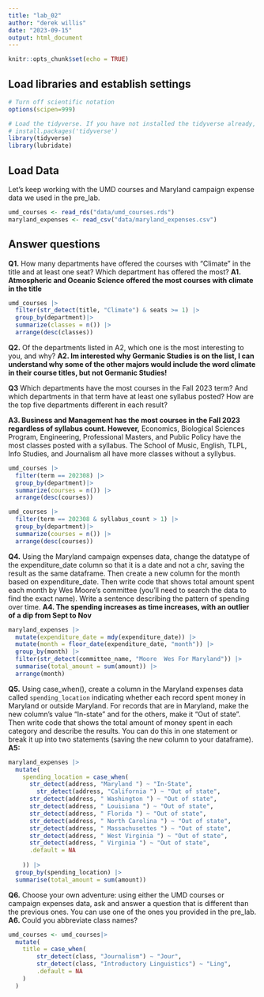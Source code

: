 ```yaml
---
title: "lab_02"
author: "derek willis"
date: "2023-09-15"
output: html_document
---
```


```r
knitr::opts_chunk$set(echo = TRUE)
```

## Load libraries and establish settings

```r
# Turn off scientific notation
options(scipen=999)

# Load the tidyverse. If you have not installed the tidyverse already, remove the # from the next line and run it first.  
# install.packages('tidyverse')
library(tidyverse) 
library(lubridate)
```

## Load Data

Let's keep working with the UMD courses and Maryland campaign expense data we used in the pre_lab.

```r
umd_courses <- read_rds("data/umd_courses.rds")
maryland_expenses <- read_csv("data/maryland_expenses.csv")
```

## Answer questions

**Q1.** How many departments have offered the courses with "Climate" in the title and at least one seat? Which department has offered the most? **A1. Atmospheric and Oceanic Science offered the most courses with climate in the title**

```r
umd_courses |>
  filter(str_detect(title, "Climate") & seats >= 1) |>
  group_by(department)|>
  summarize(classes = n()) |>
  arrange(desc(classes))
```

**Q2.** Of the departments listed in A2, which one is the most interesting to you, and why? **A2. Im interested why Germanic Studies is on the list, I can understand why some of the other majors would include the word climate in their course titles, but not Germanic Studies!**

**Q3** Which departments have the most courses in the Fall 2023 term? And which departments in that term have at least one syllabus posted? How are the top five departments different in each result?

**A3. Business and Management has the most courses in the Fall 2023 regardless of syllabus count. However,** Economics, Biological Sciences Program, Engineering, Professional Masters, and Public Policy have the most classes posted with a syllabus. The School of Music, English, TLPL, Info Studies, and Journalism all have more classes without a syllybus.

```r
umd_courses |>
  filter(term == 202308) |>
  group_by(department)|>
  summarize(courses = n()) |>
  arrange(desc(courses))

umd_courses |>
  filter(term == 202308 & syllabus_count > 1) |>
  group_by(department)|>
  summarize(courses = n()) |>
  arrange(desc(courses))
```

**Q4.** Using the Maryland campaign expenses data, change the datatype of the expenditure_date column so that it is a date and not a chr, saving the result as the same dataframe. Then create a new column for the month based on expenditure_date. Then write code that shows total amount spent each month by Wes Moore's committee (you'll need to search the data to find the exact name). Write a sentence describing the pattern of spending over time. **A4. The spending increases as time increases, with an outlier of a dip from Sept to Nov**

```r
maryland_expenses |>
  mutate(expenditure_date = mdy(expenditure_date)) |>
  mutate(month = floor_date(expenditure_date, "month")) |>
  group_by(month) |>
  filter(str_detect(committee_name, "Moore  Wes For Maryland")) |>
  summarise(total_amount = sum(amount)) |>
  arrange(month)
```

**Q5.** Using case_when(), create a column in the Maryland expenses data called `spending_location` indicating whether each record spent money in Maryland or outside Maryland. For records that are in Maryland, make the new column's value "In-state" and for the others, make it "Out of state". Then write code that shows the total amount of money spent in each category and describe the results. You can do this in one statement or break it up into two statements (saving the new column to your dataframe). **A5:**

```r
maryland_expenses |>
  mutate(
    spending_location = case_when(
      str_detect(address, "Maryland ") ~ "In-State",
        str_detect(address, "California ") ~ "Out of state",
      str_detect(address, " Washington ") ~ "Out of state",
      str_detect(address, " Louisiana ") ~ "Out of state",
      str_detect(address, " Florida ") ~ "Out of state",
      str_detect(address, " North Carolina ") ~ "Out of state",
      str_detect(address, " Massachusettes ") ~ "Out of state",
      str_detect(address, " West Virginia ") ~ "Out of state",
      str_detect(address, " Virginia ") ~ "Out of state",
      .default = NA
      
    )) |>
  group_by(spending_location) |>
  summarise(total_amount = sum(amount))
```

**Q6.** Choose your own adventure: using either the UMD courses or campaign expenses data, ask and answer a question that is different than the previous ones. You can use one of the ones you provided in the pre_lab. **A6.** Could you abbreviate class names?

```r
umd_courses <- umd_courses|>
  mutate(
    title = case_when(
        str_detect(class, "Journalism") ~ "Jour",
        str_detect(class, "Introductory Linguistics") ~ "Ling",
        .default = NA
    )
  )
```
